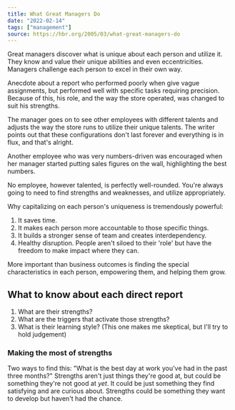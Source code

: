 ```yaml
---
title: What Great Managers Do
date: "2022-02-14"
tags: ["management"]
source: https://hbr.org/2005/03/what-great-managers-do
---
```


Great managers discover what is unique about each person and utilize it. They know and value their unique abilities and even eccentricities. Managers challenge each person to excel in their own way.

Anecdote about a report who performed poorly when give vague assignments, but performed well with specific tasks requiring precision. Because of this, his role, and the way the store operated, was changed to suit his strengths.

The manager goes on to see other employees with different talents and adjusts the way the store runs to utilize their unique talents. The writer points out that these configurations don't last forever and everything is in flux, and that's alright.

Another employee who was very numbers-driven was encouraged when her manager started putting sales figures on the wall, highlighting the best numbers.

No employee, however talented, is perfectly well-rounded. You're always going to need to find strengths and weaknesses, and utilize appropriately.

Why capitalizing on each person's uniqueness is tremendously powerful:

1. It saves time.
2. It makes each person more accountable to those specific things.
3. It builds a stronger sense of team and creates interdependency.
4. Healthy disruption. People aren't siloed to their 'role' but have the freedom to make impact where they can.

More important than business outcomes is finding the special characteristics in each person, empowering them, and helping them grow.

## What to know about each direct report

1. What are their strengths?
2. What are the triggers that activate those strengths?
3. What is their learning style? (This one makes me skeptical, but I'll try to hold judgement)

### Making the most of strengths

Two ways to find this: "What is the best day at work you've had in the past three months?"
Strengths aren't just things they're good at, but could be something they're not good at _yet_. It could be just something they find satisfying and are curious about. Strengths could be something they want to develop but haven't had the chance.
